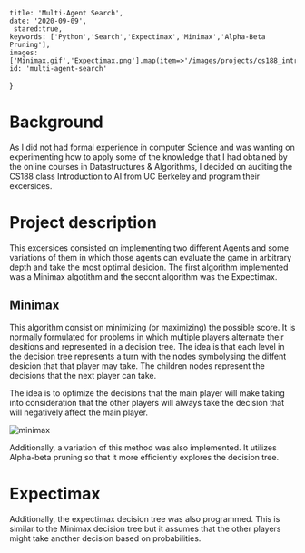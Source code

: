 
    title: 'Multi-Agent Search',
    date: '2020-09-09',
     stared:true,
    keywords: ['Python','Search','Expectimax','Minimax','Alpha-Beta Pruning'],
    images: ['Minimax.gif','Expectimax.png'].map(item=>'/images/projects/cs188_intro_ai/'+item),
    id: 'multi-agent-search'
}




# Background

As I did not had formal experience in computer Science and was wanting on experimenting how to apply some of the knowledge that I had obtained by the online courses in Datastructures & Algorithms, 
I decided on auditing the CS188 class Introduction to AI from UC Berkeley and program their excersices.

# Project description

This excersices consisted on implementing two different Agents and some variations of them in which those agents can evaluate the game in arbitrary depth and take the most optimal desicion.
The first algorithm implemented was a Minimax algotithm and the secont algorithm was the Expectimax.

## Minimax

This algorithm consist on  minimizing (or maximizing) the possible score.
It is normally formulated for problems in which multiple players alternate their desitions and represented in a decision tree. 
The idea is that each level in the decision tree represents a turn with the nodes symbolysing the diffent desicion that that player may take.
The children nodes represent the decisions that the next player can take. 

The idea is to optimize the decisions that the main player will make taking into consideration that the other players will always take the decision that will negatively affect the main player.

![minimax](/images/projects/cs188_intro_ai.svg)

Additionally, a variation of this method was also implemented. It utilizes Alpha-beta pruning so that it more efficiently explores the decision tree.

# Expectimax

Additionally, the expectimax decision tree was also programmed. This is similar to the Minimax decision tree but it assumes that the other players  might take another decision based on probabilities.

